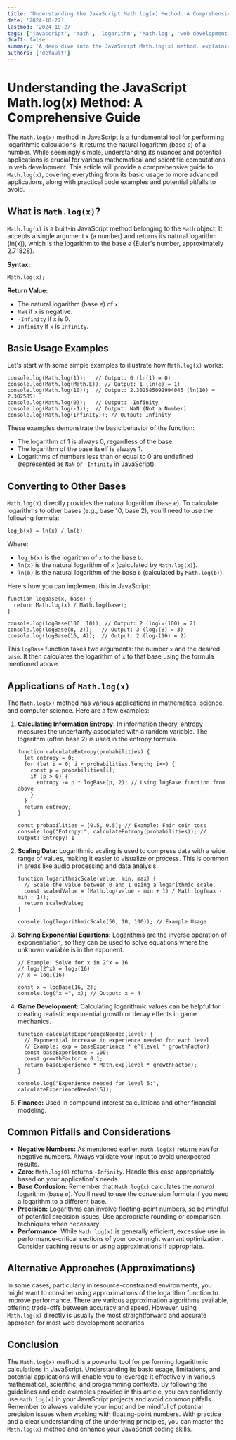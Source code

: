 ```yaml
---
title: 'Understanding the JavaScript Math.log(x) Method: A Comprehensive Guide'
date: '2024-10-27'
lastmod: '2024-10-27'
tags: ['javascript', 'math', 'logarithm', 'Math.log', 'web development', 'programming']
draft: false
summary: 'A deep dive into the JavaScript Math.log(x) method, explaining its functionality, use cases, common pitfalls, and providing practical code examples for developers.'
authors: ['default']
---
```


# Understanding the JavaScript Math.log(x) Method: A Comprehensive Guide

The `Math.log(x)` method in JavaScript is a fundamental tool for performing logarithmic calculations. It returns the natural logarithm (base _e_) of a number. While seemingly simple, understanding its nuances and potential applications is crucial for various mathematical and scientific computations in web development. This article will provide a comprehensive guide to `Math.log(x)`, covering everything from its basic usage to more advanced applications, along with practical code examples and potential pitfalls to avoid.

## What is `Math.log(x)`?

`Math.log(x)` is a built-in JavaScript method belonging to the `Math` object. It accepts a single argument `x` (a number) and returns its natural logarithm (ln(x)), which is the logarithm to the base _e_ (Euler's number, approximately 2.71828).

**Syntax:**

```plaintext
Math.log(x);
```

**Return Value:**

- The natural logarithm (base _e_) of `x`.
- `NaN` if `x` is negative.
- `-Infinity` if `x` is 0.
- `Infinity` if `x` is `Infinity`.

## Basic Usage Examples

Let's start with some simple examples to illustrate how `Math.log(x)` works:

```plaintext
console.log(Math.log(1));   // Output: 0 (ln(1) = 0)
console.log(Math.log(Math.E)); // Output: 1 (ln(e) = 1)
console.log(Math.log(10));  // Output: 2.302585092994046 (ln(10) ≈ 2.302585)
console.log(Math.log(0));   // Output: -Infinity
console.log(Math.log(-1));  // Output: NaN (Not a Number)
console.log(Math.log(Infinity)); // Output: Infinity
```

These examples demonstrate the basic behavior of the function:

- The logarithm of 1 is always 0, regardless of the base.
- The logarithm of the base itself is always 1.
- Logarithms of numbers less than or equal to 0 are undefined (represented as `NaN` or `-Infinity` in JavaScript).

## Converting to Other Bases

`Math.log(x)` directly provides the natural logarithm (base _e_). To calculate logarithms to other bases (e.g., base 10, base 2), you'll need to use the following formula:

```
log_b(x) = ln(x) / ln(b)
```

Where:

- `log_b(x)` is the logarithm of `x` to the base `b`.
- `ln(x)` is the natural logarithm of `x` (calculated by `Math.log(x)`).
- `ln(b)` is the natural logarithm of the base `b` (calculated by `Math.log(b)`).

Here's how you can implement this in JavaScript:

```plaintext
function logBase(x, base) {
  return Math.log(x) / Math.log(base);
}

console.log(logBase(100, 10)); // Output: 2 (log₁₀(100) = 2)
console.log(logBase(8, 2));   // Output: 3 (log₂(8) = 3)
console.log(logBase(16, 4));  // Output: 2 (log₄(16) = 2)
```

This `logBase` function takes two arguments: the number `x` and the desired `base`. It then calculates the logarithm of `x` to that base using the formula mentioned above.

## Applications of `Math.log(x)`

The `Math.log(x)` method has various applications in mathematics, science, and computer science. Here are a few examples:

1.  **Calculating Information Entropy:** In information theory, entropy measures the uncertainty associated with a random variable. The logarithm (often base 2) is used in the entropy formula.

    ```plaintext
    function calculateEntropy(probabilities) {
      let entropy = 0;
      for (let i = 0; i < probabilities.length; i++) {
        const p = probabilities[i];
        if (p > 0) {
          entropy -= p * logBase(p, 2); // Using logBase function from above
        }
      }
      return entropy;
    }

    const probabilities = [0.5, 0.5]; // Example: Fair coin toss
    console.log("Entropy:", calculateEntropy(probabilities)); // Output: Entropy: 1
    ```

2.  **Scaling Data:** Logarithmic scaling is used to compress data with a wide range of values, making it easier to visualize or process. This is common in areas like audio processing and data analysis.

    ```plaintext
    function logarithmicScale(value, min, max) {
      // Scale the value between 0 and 1 using a logarithmic scale.
      const scaledValue = (Math.log(value - min + 1) / Math.log(max - min + 1));
      return scaledValue;
    }

    console.log(logarithmicScale(50, 10, 100)); // Example Usage
    ```

3.  **Solving Exponential Equations:** Logarithms are the inverse operation of exponentiation, so they can be used to solve equations where the unknown variable is in the exponent.

    ```plaintext
    // Example: Solve for x in 2^x = 16
    // log₂(2^x) = log₂(16)
    // x = log₂(16)

    const x = logBase(16, 2);
    console.log("x =", x); // Output: x = 4
    ```

4.  **Game Development:** Calculating logarithmic values can be helpful for creating realistic exponential growth or decay effects in game mechanics.

    ```plaintext
    function calculateExperienceNeeded(level) {
      // Exponential increase in experience needed for each level.
      // Example: exp = baseExperience * e^(level * growthFactor)
      const baseExperience = 100;
      const growthFactor = 0.1;
      return baseExperience * Math.exp(level * growthFactor);
    }

    console.log("Experience needed for level 5:", calculateExperienceNeeded(5));
    ```

5.  **Finance:** Used in compound interest calculations and other financial modeling.

## Common Pitfalls and Considerations

- **Negative Numbers:** As mentioned earlier, `Math.log(x)` returns `NaN` for negative numbers. Always validate your input to avoid unexpected results.
- **Zero:** `Math.log(0)` returns `-Infinity`. Handle this case appropriately based on your application's needs.
- **Base Confusion:** Remember that `Math.log(x)` calculates the _natural_ logarithm (base _e_). You'll need to use the conversion formula if you need a logarithm to a different base.
- **Precision:** Logarithms can involve floating-point numbers, so be mindful of potential precision issues. Use appropriate rounding or comparison techniques when necessary.
- **Performance:** While `Math.log(x)` is generally efficient, excessive use in performance-critical sections of your code might warrant optimization. Consider caching results or using approximations if appropriate.

## Alternative Approaches (Approximations)

In some cases, particularly in resource-constrained environments, you might want to consider using approximations of the logarithm function to improve performance. There are various approximation algorithms available, offering trade-offs between accuracy and speed. However, using `Math.log(x)` directly is usually the most straightforward and accurate approach for most web development scenarios.

## Conclusion

The `Math.log(x)` method is a powerful tool for performing logarithmic calculations in JavaScript. Understanding its basic usage, limitations, and potential applications will enable you to leverage it effectively in various mathematical, scientific, and programming contexts. By following the guidelines and code examples provided in this article, you can confidently use `Math.log(x)` in your JavaScript projects and avoid common pitfalls. Remember to always validate your input and be mindful of potential precision issues when working with floating-point numbers. With practice and a clear understanding of the underlying principles, you can master the `Math.log(x)` method and enhance your JavaScript coding skills.
